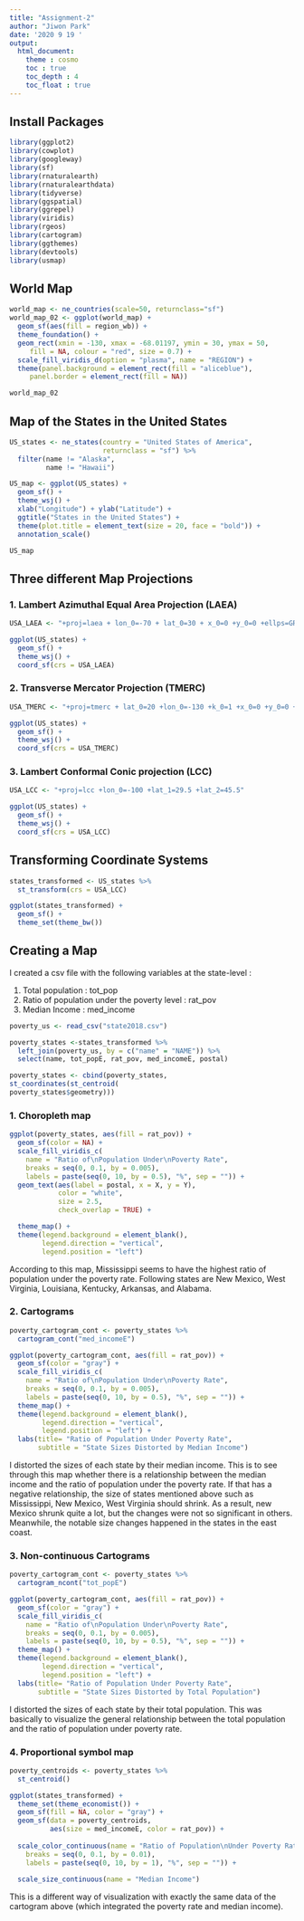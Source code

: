 ```yaml
---
title: "Assignment-2"
author: "Jiwon Park"
date: '2020 9 19 '
output: 
  html_document:
    theme : cosmo
    toc : true
    toc_depth : 4
    toc_float : true 
---
```

## Install Packages

```r
library(ggplot2)
library(cowplot)
library(googleway)
library(sf)
library(rnaturalearth)
library(rnaturalearthdata)
library(tidyverse)
library(ggspatial)
library(ggrepel)
library(viridis)
library(rgeos)
library(cartogram)
library(ggthemes)
library(devtools)
library(usmap)
```

## World Map

```r
world_map <- ne_countries(scale=50, returnclass="sf")
world_map_02 <- ggplot(world_map) +
  geom_sf(aes(fill = region_wb)) +
  theme_foundation() + 
  geom_rect(xmin = -130, xmax = -68.01197, ymin = 30, ymax = 50, 
     fill = NA, colour = "red", size = 0.7) +
  scale_fill_viridis_d(option = "plasma", name = "REGION") +
  theme(panel.background = element_rect(fill = "aliceblue"),
     panel.border = element_rect(fill = NA))

world_map_02
```

## Map of the States in the United States 

```r
US_states <- ne_states(country = "United States of America", 
                       returnclass = "sf") %>%
  filter(name != "Alaska",
         name != "Hawaii")

US_map <- ggplot(US_states) +
  geom_sf() +
  theme_wsj() + 
  xlab("Longitude") + ylab("Latitude") +
  ggtitle("States in the United States") + 
  theme(plot.title = element_text(size = 20, face = "bold")) +
  annotation_scale()

US_map
```

## Three different Map Projections


### 1. Lambert Azimuthal Equal Area Projection (LAEA)
```r
USA_LAEA <- "+proj=laea + lon_0=-70 + lat_0=30 + x_0=0 +y_0=0 +ellps=GRS80 +units=m +no_defs "

ggplot(US_states) +
  geom_sf() +
  theme_wsj() + 
  coord_sf(crs = USA_LAEA) 
```

### 2. Transverse Mercator Projection (TMERC)
```r
USA_TMERC <- "+proj=tmerc + lat_0=20 +lon_0=-130 +k_0=1 +x_0=0 +y_0=0 +ellps=bessel + no_defs"

ggplot(US_states) +
  geom_sf() +
  theme_wsj() + 
  coord_sf(crs = USA_TMERC) 
```

### 3. Lambert Conformal Conic projection (LCC)
```r
USA_LCC <- "+proj=lcc +lon_0=-100 +lat_1=29.5 +lat_2=45.5"

ggplot(US_states) +
  geom_sf() +
  theme_wsj() + 
  coord_sf(crs = USA_LCC) 
```

## Transforming Coordinate Systems

```r
states_transformed <- US_states %>%
  st_transform(crs = USA_LCC)

ggplot(states_transformed) +
  geom_sf() + 
  theme_set(theme_bw())
```

## Creating a Map

I created a csv file with the following variables at the state-level : 

1. Total population : tot_pop
2. Ratio of population under the poverty level : rat_pov
3. Median Income : med_income

```r
poverty_us <- read_csv("state2018.csv")

poverty_states <-states_transformed %>%
  left_join(poverty_us, by = c("name" = "NAME")) %>%
  select(name, tot_popE, rat_pov, med_incomeE, postal)

poverty_states <- cbind(poverty_states,
st_coordinates(st_centroid(
poverty_states$geometry)))
```

### 1. Choropleth map

```r
ggplot(poverty_states, aes(fill = rat_pov)) +
  geom_sf(color = NA) +
  scale_fill_viridis_c(
    name = "Ratio of\nPopulation Under\nPoverty Rate",
    breaks = seq(0, 0.1, by = 0.005),
    labels = paste(seq(0, 10, by = 0.5), "%", sep = "")) + 
  geom_text(aes(label = postal, x = X, y = Y), 
            color = "white", 
            size = 2.5,
            check_overlap = TRUE) +

  theme_map() +
  theme(legend.background = element_blank(),
        legend.direction = "vertical", 
        legend.position = "left")
```

According to this map, Mississippi seems to have the highest ratio of population under the poverty rate. Following states are New Mexico, West Virginia, Louisiana, Kentucky, Arkansas, and Alabama. 

### 2. Cartograms

```r
poverty_cartogram_cont <- poverty_states %>%
  cartogram_cont("med_incomeE")

ggplot(poverty_cartogram_cont, aes(fill = rat_pov)) +
  geom_sf(color = "gray") +
  scale_fill_viridis_c(
    name = "Ratio of\nPopulation Under\nPoverty Rate",
    breaks = seq(0, 0.1, by = 0.005),
    labels = paste(seq(0, 10, by = 0.5), "%", sep = "")) +
  theme_map() +
  theme(legend.background = element_blank(),
        legend.direction = "vertical", 
        legend.position = "left") + 
  labs(title= "Ratio of Population Under Poverty Rate",
       subtitle = "State Sizes Distorted by Median Income") 
```

I distorted the sizes of each state by their median income. This is to see through this map whether there is a relationship between the median income and the ratio of population under the poverty rate. If that has a negative relationship, the size of states mentioned above such as Mississippi, New Mexico, West Virginia should shrink. As a result, new Mexico shrunk quite a lot, but the changes were not so significant in others. Meanwhile, the notable size changes happened in the states in the east coast.

### 3. Non-continuous Cartograms

```r
poverty_cartogram_cont <- poverty_states %>%
  cartogram_ncont("tot_popE")

ggplot(poverty_cartogram_cont, aes(fill = rat_pov)) +
  geom_sf(color = "gray") +
  scale_fill_viridis_c(
    name = "Ratio of\nPopulation Under\nPoverty Rate",
    breaks = seq(0, 0.1, by = 0.005),
    labels = paste(seq(0, 10, by = 0.5), "%", sep = "")) +
  theme_map() +
  theme(legend.background = element_blank(),
        legend.direction = "vertical", 
        legend.position = "left") + 
  labs(title= "Ratio of Population Under Poverty Rate",
       subtitle = "State Sizes Distorted by Total Population") 
```

I distorted the sizes of each state by their total population. This was basically to visualize the general relationship between the total population and the ratio of population under poverty rate. 

### 4. Proportional symbol map
```r
poverty_centroids <- poverty_states %>%
  st_centroid()

ggplot(states_transformed) +
  theme_set(theme_economist()) +
  geom_sf(fill = NA, color = "gray") +
  geom_sf(data = poverty_centroids, 
          aes(size = med_incomeE, color = rat_pov)) +
  
  scale_color_continuous(name = "Ratio of Population\nUnder Poverty Rate",
    breaks = seq(0, 0.1, by = 0.01),
    labels = paste(seq(0, 10, by = 1), "%", sep = "")) +
  
  scale_size_continuous(name = "Median Income")
```

This is a different way of visualization with exactly the same data of the cartogram above (which integrated the poverty rate and median income).
